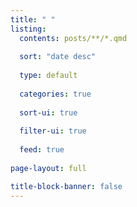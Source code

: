---
title: " "
listing:
  contents: posts/**/*.qmd
  
  sort: "date desc"
  
  type: default
  
  categories: true
  
  sort-ui: true
  
  filter-ui: true
  
  feed: true
  
page-layout: full

title-block-banner: false
---
